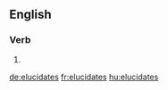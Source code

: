 
==English==

===Verb===
{{head|en|verb form}}

# {{en-third-person singular of|elucidate}}

[[de:elucidates]]
[[fr:elucidates]]
[[hu:elucidates]]
